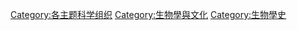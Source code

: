 {{Commonscat|Zoological societies}}

[[Category:各主题科学组织|Category:各主题科学组织]]
[[Category:生物學與文化|Category:生物學與文化]]
[[Category:生物學史|Category:生物學史]]
